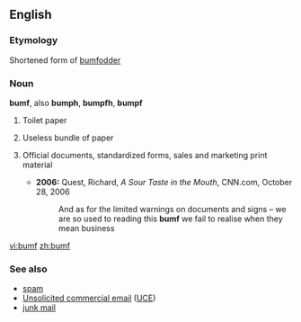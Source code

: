 ==English==

===Etymology===
Shortened form of [[bumfodder]]

===Noun===
'''bumf''', also '''bumph''', '''bumpfh''', '''bumpf'''

# {{UK|uncountable}} Toilet paper
# {{UK}} Useless bundle of paper
# {{uncountable}} Official documents, standardized forms, sales and marketing print material
#*'''2006:''' Quest, Richard, ''A Sour Taste in the Mouth'', CNN.com, October 28, 2006
#*:And as for the limited warnings on documents and signs – we are so used to reading this '''bumf''' we fail to realise when they mean business

{{rfc-auto}}
[[vi:bumf]]
[[zh:bumf]]

===See also===
*[[spam]]
*[[Unsolicited commercial email]] ([[UCE]])
*[[junk mail]]